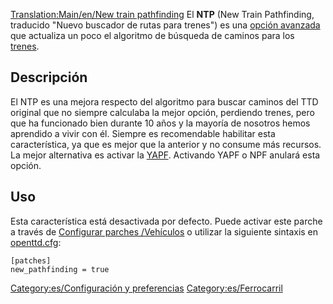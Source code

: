 [[Translation:Main/en/New train pathfinding]]
El '''NTP''' (New Train Pathfinding, traducido "Nuevo buscador de rutas para trenes") es una [[Main/es/Opciones avanzadas|opción avanzada]] que actualiza un poco el algoritmo de búsqueda de caminos para los [[Main/es/Trenes|trenes]].

== Descripción ==
El NTP es una mejora respecto del algoritmo para buscar caminos del TTD original que no siempre calculaba la mejor opción, perdiendo trenes, pero que ha funcionado bien durante 10 años y la mayoría de nosotros hemos aprendido a vivir con él. Siempre es recomendable habilitar esta característica, ya que es mejor que la anterior y no consume más recursos. La mejor alternativa es activar la [[Main/es/YAPF|YAPF]]. Activando YAPF o NPF anulará esta opción.

== Uso ==
Esta característica está desactivada por defecto. Puede activar este parche a través de [[Main/es/Configurar parches/Vehículos|Configurar parches /Vehículos]] o utilizar la siguiente sintaxis en [[Main/es/openttd.cfg|openttd.cfg]]:
<pre>
[patches]
new_pathfinding = true
</pre>

[[Category:es/Configuración y preferencias]]
[[Category:es/Ferrocarril]]